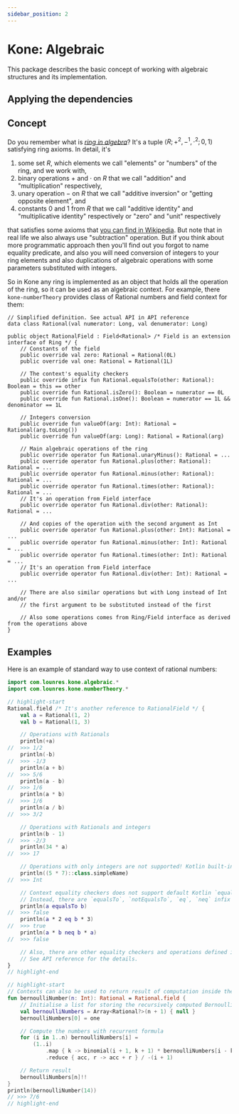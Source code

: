 ```yaml
---
sidebar_position: 2
---
```


# Kone: Algebraic

This package describes the basic concept of working with algebraic structures and its implementation.

## Applying the dependencies

<DependenciesTabs artifact="kone-algebraic"/>

## Concept

Do you remember what is [*ring in algebra*](https://en.wikipedia.org/wiki/Ring_(mathematics)#Definition)? It's a tuple $\langle R; +^2, -^1, \cdot^2; 0, 1)$ satisfying ring axioms. In detail, it's
1. some set $R$, which elements we call "elements" or "numbers" of the ring, and we work with,
2. binary operations $+$ and $\cdot$ on $R$ that we call "addition" and "multiplication" respectively,
3. unary operation $-$ on $R$ that we call "additive inversion" or "getting opposite element", and
4. constants $0$ and $1$ from $R$ that we call "additive identity" and "multiplicative identity" respectively or "zero" and "unit" respectively

that satisfies some axioms that [you can find in Wikipedia](https://en.wikipedia.org/wiki/Ring_(mathematics)#Definition). But note that in real life we also always use "subtraction" operation. But if you think about more programmatic approach then you'll find out you forgot to name equality predicate, and also you will need conversion of integers to your ring elements and also duplications of algebraic operations with some parameters substituted with integers.

<!-- TODO: hyperlink to API -->
So in Kone any ring is implemented as an object that holds all the operation of the ring, so it can be used as an algebraic context. For example, there `kone-numberTheory` provides class of Rational numbers and field context for them:
```
// Simplified definition. See actual API in API reference
data class Rational(val numerator: Long, val denumerator: Long)

public object RationalField : Field<Rational> /* Field is an extension interface of Ring */ {
    // Constants of the field
    public override val zero: Rational = Rational(0L)
    public override val one: Rational = Rational(1L)

    // The context's equality checkers
    public override infix fun Rational.equalsTo(other: Rational): Boolean = this == other
    public override fun Rational.isZero(): Boolean = numerator == 0L
    public override fun Rational.isOne(): Boolean = numerator == 1L && denominator == 1L

    // Integers conversion
    public override fun valueOf(arg: Int): Rational = Rational(arg.toLong())
    public override fun valueOf(arg: Long): Rational = Rational(arg)

    // Main algebraic operations of the ring
    public override operator fun Rational.unaryMinus(): Rational = ...
    public override operator fun Rational.plus(other: Rational): Rational = ...
    public override operator fun Rational.minus(other: Rational): Rational = ...
    public override operator fun Rational.times(other: Rational): Rational = ...
    // It's an operation from Field interface
    public override operator fun Rational.div(other: Rational): Rational = ...

    // And copies of the operation with the second argument as Int
    public override operator fun Rational.plus(other: Int): Rational = ...
    public override operator fun Rational.minus(other: Int): Rational = ...
    public override operator fun Rational.times(other: Int): Rational = ...
    // It's an operation from Field interface
    public override operator fun Rational.div(other: Int): Rational = ...

    // There are also similar operations but with Long instead of Int and/or
    // the first argument to be substituted instead of the first

    // Also some operations comes from Ring/Field interface as derived from the operations above
}
```

## Examples
Here is an example of standard way to use context of rational numbers:
<!-- TODO: examples for signed integer power -->
```kotlin showLineNumbers
import com.lounres.kone.algebraic.*
import com.lounres.kone.numberTheory.*

// highlight-start
Rational.field /* It's another reference to RationalField */ {
    val a = Rational(1, 2)
    val b = Rational(1, 3)

    // Operations with Rationals
    println(+a)
//  >>> 1/2
    println(-b)
//  >>> -1/3
    println(a + b)
//  >>> 5/6
    println(a - b)
//  >>> 1/6
    println(a * b)
//  >>> 1/6
    println(a / b)
//  >>> 3/2

    // Operations with Rationals and integers
    println(b - 1)
//  >>> -2/3
    println(34 * a)
//  >>> 17

    // Operations with only integers are not supported! Kotlin built-in operations are used
    println((5 * 7)::class.simpleName)
//  >>> Int

    // Context equality checkers does not support default Kotlin `equals` operator.
    // Instead, there are `equalsTo`, `notEqualsTo`, `eq`, `neq` infix operations.
    println(a equalsTo b)
//  >>> false
    println(a * 2 eq b * 3)
//  >>> true
    println(a * b neq b * a)
//  >>> false

    // Also, there are other equality checkers and operations defined in Ring and Field interfaces.
    // See API reference for the details.
}
// highlight-end

// highlight-start
// Contexts can also be used to return result of computation inside them
fun bernoulliNumber(n: Int): Rational = Rational.field {
    // Initialise a list for storing the recursively computed Bernoulli numbers
    val bernoulliNumbers = Array<Rational?>(n + 1) { null }
    bernoulliNumbers[0] = one

    // Compute the numbers with recurrent formula
    for (i in 1..n) bernoulliNumbers[i] =
        (1..i)
            .map { k -> binomial(i + 1, k + 1) * bernoulliNumbers[i - k]!! }
            .reduce { acc, r -> acc + r } / -(i + 1)

    // Return result
    bernoulliNumbers[n]!!
}
println(bernoulliNumber(14))
// >>> 7/6
// highlight-end
```